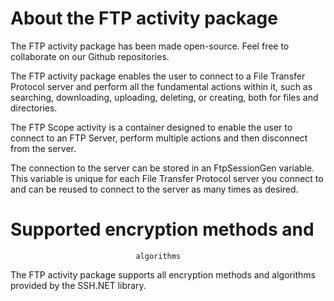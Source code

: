 ﻿# About the FTP activity package

The FTP activity package has
            been made open-source. Feel free to collaborate on our Github repositories.

The FTP activity package enables the user to connect to a File Transfer Protocol server and
            perform all the fundamental actions within it, such as searching, downloading,
            uploading, deleting, or creating, both for files and directories.

The FTP Scope activity is a container designed to enable the user to connect to an FTP Server, perform multiple actions and then disconnect from the server.

The connection to the server can be stored in an FtpSessionGen variable. This variable is unique for each File Transfer Protocol server you connect to and can be reused to connect to the server as many times as desired.

# Supported encryption methods and
                                algorithms

The FTP activity package supports all encryption methods and algorithms provided by
                                the SSH.NET library.
